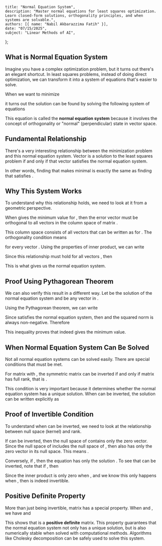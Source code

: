    title: "Normal Equation System",
    description: "Master normal equations for least squares optimization. Learn closed-form solutions, orthogonality principles, and when systems are solvable.",
    authors: [{ name: "Nabil Akbarazzima Fatih" }],
    date: "07/15/2025",
    subject: "Linear Methods of AI",
};

## What is Normal Equation System

Imagine you have a complex optimization problem, but it turns out there's an elegant shortcut. In least squares problems, instead of doing direct optimization, we can transform it into a system of equations that's easier to solve.

When we want to minimize

<BlockMath math="\min_x \|A \cdot x - b\|_2^2" />

it turns out the solution can be found by solving the following system of equations

<BlockMath math="A^T A \cdot x = A^T b" />

This equation is called the **normal equation system** because it involves the concept of orthogonality or "normal" (perpendicular) state in vector space.

## Fundamental Relationship

There's a very interesting relationship between the minimization problem and this normal equation system. Vector <InlineMath math="\hat{x} \in \mathbb{R}^n" /> is a solution to the least squares problem if and only if that vector satisfies the normal equation system.

In other words, finding <InlineMath math="\hat{x}" /> that makes <InlineMath math="\|A \cdot x - b\|_2^2" /> minimal is exactly the same as finding <InlineMath math="\hat{x}" /> that satisfies <InlineMath math="A^T A \cdot \hat{x} = A^T b" />.

## Why This System Works

To understand why this relationship holds, we need to look at it from a geometric perspective.

When <InlineMath math="\hat{x}" /> gives the minimum value for <InlineMath math="\|A\hat{x} - b\|_2^2" />, then the error vector <InlineMath math="A\hat{x} - b" /> must be orthogonal to all vectors in the column space of matrix <InlineMath math="A" />.

This column space consists of all vectors that can be written as <InlineMath math="Ax" /> for <InlineMath math="x \in \mathbb{R}^n" />. The orthogonality condition means

<BlockMath math="0 = \langle Ax, A\hat{x} - b \rangle" />

for every vector <InlineMath math="x \in \mathbb{R}^n" />. Using the properties of inner product, we can write

<MathContainer>
<BlockMath math="0 = (Ax)^T (A\hat{x} - b) = x^T (A^T A\hat{x} - A^T b)" />
</MathContainer>

Since this relationship must hold for all vectors <InlineMath math="x" />, then

<BlockMath math="A^T A\hat{x} - A^T b = 0" />

This is what gives us the normal equation system.

## Proof Using Pythagorean Theorem

We can also verify this result in a different way. Let <InlineMath math="\hat{x}" /> be the solution of the normal equation system and <InlineMath math="x" /> be any vector in <InlineMath math="\mathbb{R}^n" />.

Using the Pythagorean theorem, we can write

<MathContainer>
<BlockMath math="\|Ax - b\|_2^2 = \|A\hat{x} - b - A(\hat{x} - x)\|_2^2" />
<BlockMath math="= \|A\hat{x} - b\|_2^2 + \|A(\hat{x} - x)\|_2^2 - 2 \langle A\hat{x} - b, A(\hat{x} - x) \rangle" />
<BlockMath math="= \|A\hat{x} - b\|_2^2 + \underbrace{\|A(\hat{x} - x)\|_2^2}_{\geq 0} - 2 \underbrace{(\hat{x} - x)^T (A^T A\hat{x} - A^T b)}_{=0}" />
</MathContainer>

Since <InlineMath math="\hat{x}" /> satisfies the normal equation system, then <InlineMath math="A^T A\hat{x} - A^T b = 0" /> and the squared norm is always non-negative. Therefore

<BlockMath math="\|Ax - b\|_2^2 = \|A\hat{x} - b\|_2^2 + \|A(\hat{x} - x)\|_2^2 \geq \|A\hat{x} - b\|_2^2" />

This inequality proves that <InlineMath math="\hat{x}" /> indeed gives the minimum value.

## When Normal Equation System Can Be Solved

Not all normal equation systems can be solved easily. There are special conditions that must be met.

For matrix <InlineMath math="A \in \mathbb{R}^{m \times n}" /> with <InlineMath math="m \geq n" />, the symmetric matrix <InlineMath math="A^T A \in \mathbb{R}^{n \times n}" /> can be inverted if and only if matrix <InlineMath math="A" /> has full rank, that is <InlineMath math="\text{Rank}(A) = n" />.

This condition is very important because it determines whether the normal equation system has a unique solution. When <InlineMath math="A^T A" /> can be inverted, the solution can be written explicitly as

<BlockMath math="\hat{x} = (A^T A)^{-1} A^T b" />

## Proof of Invertible Condition

To understand when <InlineMath math="A^T A" /> can be inverted, we need to look at the relationship between null space (kernel) and rank.

If <InlineMath math="A^T A" /> can be inverted, then the null space of <InlineMath math="A^T A" /> contains only the zero vector. Since the null space of <InlineMath math="A^T A" /> includes the null space of <InlineMath math="A" />, then <InlineMath math="A" /> also has only the zero vector in its null space. This means <InlineMath math="\text{Rank}(A) = n" />.

Conversely, if <InlineMath math="\text{Rank}(A) = n" />, then the equation <InlineMath math="Ax = 0" /> has only the solution <InlineMath math="x = 0" />. To see that <InlineMath math="A^T A" /> can be inverted, note that if <InlineMath math="A^T Ax = 0" />, then

<BlockMath math="0 = \langle x, A^T Ax \rangle = x^T A^T Ax = \langle Ax, Ax \rangle" />

Since the inner product is only zero when <InlineMath math="Ax = 0" />, and we know this only happens when <InlineMath math="x = 0" />, then <InlineMath math="A^T A" /> is indeed invertible.

## Positive Definite Property

More than just being invertible, matrix <InlineMath math="A^T A" /> has a special property. When <InlineMath math="\text{Rank}(A) = n" /> and <InlineMath math="x \neq 0" />, we have <InlineMath math="Ax \neq 0" /> and

<BlockMath math="x^T A^T A x = \langle Ax, Ax \rangle > 0" />

This shows that <InlineMath math="A^T A" /> is a **positive definite** matrix. This property guarantees that the normal equation system not only has a unique solution, but is also numerically stable when solved with computational methods. Algorithms like Cholesky decomposition can be safely used to solve this system.